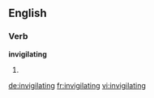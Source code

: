==English==

===Verb===
'''invigilating'''

# {{present participle of|[[invigilate]]}}

[[de:invigilating]]
[[fr:invigilating]]
[[vi:invigilating]]